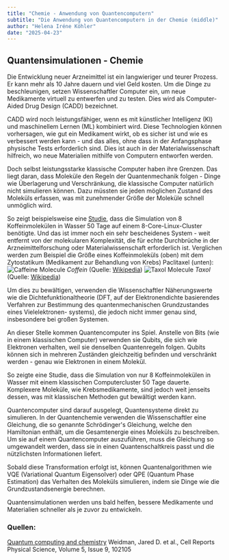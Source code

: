 ```yaml
---
title: "Chemie - Anwendung von Quantencomputern"
subtitle: "Die Anwendung von Quantencomputern in der Chemie (middle)"
author: "Helena Iréne Köhler"
date: "2025-04-23"
---
```


## Quantensimulationen - Chemie

Die Entwicklung neuer Arzneimittel ist ein langwieriger und teurer Prozess. Er kann mehr als 10 Jahre dauern und viel Geld kosten. Um die Dinge zu beschleunigen, setzen Wissenschaftler Computer ein, um neue Medikamente virtuell zu entwerfen und zu testen. Dies wird als Computer-Aided Drug Design (CADD) bezeichnet.

CADD wird noch leistungsfähiger, wenn es mit künstlicher Intelligenz (KI) und maschinellem Lernen (ML) kombiniert wird. Diese Technologien können vorhersagen, wie gut ein Medikament wirkt, ob es sicher ist und wie es verbessert werden kann - und das alles, ohne dass in der Anfangsphase physische Tests erforderlich sind. Dies ist auch in der Materialwissenschaft hilfreich, wo neue Materialien mithilfe von Computern entworfen werden.

Doch selbst leistungsstarke klassische Computer haben ihre Grenzen. Das liegt daran, dass Moleküle den Regeln der Quantenmechanik folgen - Dinge wie Überlagerung und Verschränkung, die klassische Computer natürlich nicht simulieren können. Dazu müssten sie jeden möglichen Zustand des Moleküls erfassen, was mit zunehmender Größe der Moleküle schnell unmöglich wird.

So zeigt beispielsweise eine [Studie](https://pubmed.ncbi.nlm.nih.gov/21812485/), dass die Simulation von 8 Koffeinmolekülen in Wasser 50 Tage auf einem 8-Core-Linux-Cluster benötigte. Und das ist immer noch ein sehr bescheidenes System - weit entfernt von der molekularen Komplexität, die für echte Durchbrüche in der Arzneimittelforschung oder Materialwissenschaft erforderlich ist. Verglichen werden zum Beispiel die Größe eines Koffeinmoleküls (oben) mit dem Zytostatikum (Medikament zur Behandlung von Krebs) Paclitaxel (unten):
![Caffeine Molecule](/posts/assets/entries/qchemistry/caffeinemol.png)
_Coffein_ (Quelle: [Wikipedia](https://en.m.wikipedia.org/wiki/File:Caffeine_%281%29_3D_ball.png))
![Taxol Molecule](/posts/assets/entries/qchemistry/taxolmol.png)
_Taxol_ (Quelle: [Wikipedia](https://en.m.wikipedia.org/wiki/File:Taxol%28Paclitaxel%293D.png))

Um dies zu bewältigen, verwenden die Wissenschaftler Näherungswerte wie die Dichtefunktionaltheorie (DFT, auf der Elektronendichte basierendes Verfahren zur Bestimmung des quantenmechanischen Grundzustandes eines Vielelektronen- systems), die jedoch nicht immer genau sind, insbesondere bei großen Systemen.

An dieser Stelle kommen Quantencomputer ins Spiel. Anstelle von Bits (wie in einem klassischen Computer) verwenden sie Qubits, die sich wie Elektronen verhalten, weil sie denselben Quantenregeln folgen. Qubits können sich in mehreren Zuständen gleichzeitig befinden und verschränkt werden - genau wie Elektronen in einem Molekül.

So zeigte eine Studie, dass die Simulation von nur 8 Koffeinmolekülen in Wasser mit einem klassischen Computercluster 50 Tage dauerte. Komplexere Moleküle, wie Krebsmedikamente, sind jedoch weit jenseits dessen, was mit klassischen Methoden gut bewältigt werden kann.

Quantencomputer sind darauf ausgelegt, Quantensysteme direkt zu simulieren. In der Quantenchemie verwenden die Wissenschaftler eine Gleichung, die so genannte Schrödinger's Gleichung, welche den Hamiltonian enthält, um die Gesamtenergie eines Moleküls zu beschreiben. Um sie auf einem Quantencomputer auszuführen, muss die Gleichung so umgewandelt werden, dass sie in einen Quantenschaltkreis passt und die nützlichsten Informationen liefert.

Sobald diese Transformation erfolgt ist, können Quantenalgorithmen wie VQE (Variational Quantum Eigensolver) oder QPE (Quantum Phase Estimation) das Verhalten des Moleküls simulieren, indem sie Dinge wie die Grundzustandsenergie berechnen.

Quantensimulationen werden uns bald helfen, bessere Medikamente und Materialien schneller als je zuvor zu entwickeln.

### Quellen:

[Quantum computing and chemistry](https://www.cell.com/cell-reports-physical-science/fulltext/S2666-3864(24)00383-7?_returnURL=https%3A%2F%2Flinkinghub.elsevier.com%2Fretrieve%2Fpii%2FS2666386424003837%3Fshowall%3Dtrue) Weidman, Jared D. et al., Cell Reports Physical Science, Volume 5, Issue 9, 102105
